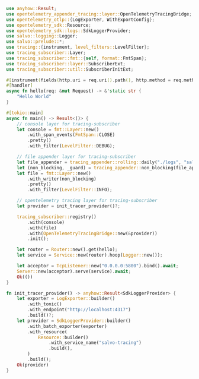 ```rust  title="logging-otlp/src/main.rs"
use anyhow::Result;
use opentelemetry_appender_tracing::layer::OpenTelemetryTracingBridge;
use opentelemetry_otlp::{LogExporter, WithExportConfig};
use opentelemetry_sdk::Resource;
use opentelemetry_sdk::logs::SdkLoggerProvider;
use salvo::logging::Logger;
use salvo::prelude::*;
use tracing::{instrument, level_filters::LevelFilter};
use tracing_subscriber::Layer;
use tracing_subscriber::fmt::{self, format::FmtSpan};
use tracing_subscriber::layer::SubscriberExt;
use tracing_subscriber::util::SubscriberInitExt;

#[instrument(fields(http.uri = req.uri().path(), http.method = req.method().as_str()))]
#[handler]
async fn hello(req: &mut Request) -> &'static str {
    "Hello World"
}

#[tokio::main]
async fn main() -> Result<()> {
    // console layer for tracing-subscriber
    let console = fmt::Layer::new()
        .with_span_events(FmtSpan::CLOSE)
        .pretty()
        .with_filter(LevelFilter::DEBUG);

    // file appender layer for tracing-subscriber
    let file_appender = tracing_appender::rolling::daily("./logs", "salvo.log");
    let (non_blocking, _guard) = tracing_appender::non_blocking(file_appender);
    let file = fmt::Layer::new()
        .with_writer(non_blocking)
        .pretty()
        .with_filter(LevelFilter::INFO);

    // opentelemetry tracing layer for tracing-subscriber
    let provider = init_tracer_provider()?;

    tracing_subscriber::registry()
        .with(console)
        .with(file)
        .with(OpenTelemetryTracingBridge::new(&provider))
        .init();

    let router = Router::new().get(hello);
    let service = Service::new(router).hoop(Logger::new());

    let acceptor = TcpListener::new("0.0.0.0:5800").bind().await;
    Server::new(acceptor).serve(service).await;
    Ok(())
}

fn init_tracer_provider() -> anyhow::Result<SdkLoggerProvider> {
    let exporter = LogExporter::builder()
        .with_tonic()
        .with_endpoint("http://localhost:4317")
        .build()?;
    let provider = SdkLoggerProvider::builder()
        .with_batch_exporter(exporter)
        .with_resource(
            Resource::builder()
                .with_service_name("salvo-tracing")
                .build(),
        )
        .build();
    Ok(provider)
}

```
